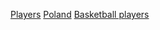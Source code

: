 {{Portal|波蘭}}
{{Commons category|Basketball players from Poland}}

[[Category:波蘭籃球|Players]]
[[Category:各國籃球運動員|Poland]]
[[Category:波蘭運動員|Basketball players]]
